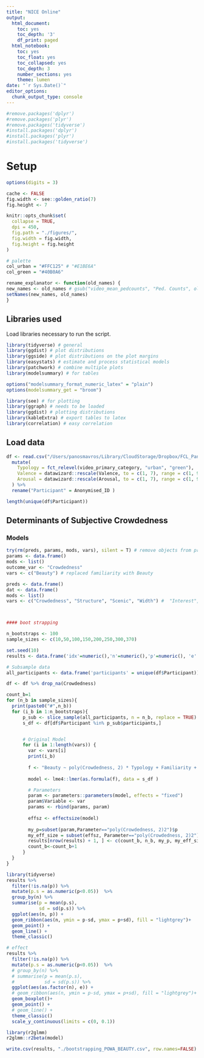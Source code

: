 ```yaml
---
title: "NICE Online"
output:
  html_document:
    toc: yes
    toc_depth: '3'
    df_print: paged
  html_notebook:
    toc: yes
    toc_float: yes
    toc_collapsed: yes
    toc_depth: 3
    number_sections: yes
    theme: lumen
date: "`r Sys.Date()`"
editor_options:
  chunk_output_type: console
---
```


```r
#remove.packages('dplyr')
#remove.packages('plyr')
#remove.packages('tidyverse')
#install.packages('dplyr')
#install.packages('plyr')
#install.packages('tidyverse')
```


# Setup

```r
options(digits = 3)

cache <- FALSE
fig.width <- see::golden_ratio(7)
fig.height <- 7

knitr::opts_chunk$set(
  collapse = TRUE,
  dpi = 450,
  fig.path = "./figures/",
  fig.width = fig.width,
  fig.height = fig.height
)

# palette
col_urban = "#FFC125" # "#E1BE6A"
col_green = "#40B0A6"

rename_explanator <- function(old_names) {
new_names <- old_names # gsub("video_mean_pedcounts", "Ped. Counts", old_names)
setNames(new_names, old_names)
}

```

## Libraries used

Load libraries necessary to run the script.

```r
library(tidyverse) # general
library(ggdist) # plot distributions
library(ggside) # plot distributions on the plot margins
library(easystats) # estimate and process statistical models
library(patchwork) # combine multiple plots
library(modelsummary) # for tables

options("modelsummary_format_numeric_latex" = "plain")
options(modelsummary_get = "broom")

library(see) # for plotting
library(ggraph) # needs to be loaded
library(ggdist) # plotting distributions
library(kableExtra) # export tables to latex
library(correlation) # easy correlation

```

## Load data


```r


df <- read.csv("/Users/panosmavros/Library/CloudStorage/Dropbox/FCL_Panos/01_Projects/NICE/NICE_Group-Folder/9_analysis/Online Study/data/data_pruned_for_analysis_2023-05-15.csv")%>% 
  mutate(
    Typology = fct_relevel(video_primary_category, "urban", "green"),
    Valence = datawizard::rescale(Valence, to = c(1, 7), range = c(1, 9)),
    Arousal = datawizard::rescale(Arousal, to = c(1, 7), range = c(1, 9))
  ) %>% 
  rename("Participant" = Anonymised_ID ) 

length(unique(df$Participant))
```

## Determinants of Subjective Crowdedness

### Models

```r
try(rm(preds, params, mods, vars), silent = T) # remove objects from previous runs, to be safe.
params <- data.frame()
mods <- list()
outcome_var <- "Crowdedness"
vars <- c("Beauty") # replaced familiarity with Beauty

preds <- data.frame()
dat <- data.frame()
mods <- list()
vars <- c("Crowdedness", "Structure", "Scenic", "Width") #  "Interest",



#### boot strapping

n_bootstraps <- 100
sample_sizes <- c(10,50,100,150,200,250,300,370)

set.seed(10)
results <- data.frame('idx'=numeric(),'n'=numeric(),'p'=numeric(), 'e' = numeric())

# Subsample data
all_participants <- data.frame('participants' = unique(df$Participant))  

df <- df %>% drop_na(Crowdedness)

count_b=1
for (n_b in sample_sizes){
  print(paste0("#",n_b))
  for (i_b in 1:n_bootstraps){
      p_sub <- slice_sample(all_participants, n = n_b, replace = TRUE)
      s_df <- df[df$Participant %in% p_sub$participants,]


      # Original Model
      for (i in 1:length(vars)) {
        var <- vars[i]
        print(i_b)
      
        f <- "Beauty ~ poly(Crowdedness, 2) * Typology + Familiarity + (Crowdedness|Participant)"
      
        model <- lme4::lmer(as.formula(f), data = s_df )

        # Parameters
        param <- parameters::parameters(model, effects = "fixed")
        param$Variable <- var
        params <- rbind(params, param)
        
        effsz <- effectsize(model)
        
        my_p=subset(param,Parameter=="poly(Crowdedness, 2)2")$p
        my_eff_size = subset(effsz, Parameter=="poly(Crowdedness, 2)2")$Std_Coefficient
        results[nrow(results) + 1, ] <- c(count_b, n_b, my_p, my_eff_size )
        count_b<-count_b+1
      }
  }
}
```

```r
library(tidyverse)
results %>% 
  filter(!is.na(p)) %>% 
  mutate(p.s = as.numeric(p<0.05))  %>% 
  group_by(n) %>% 
  summarise(p = mean(p.s), 
            sd = sd(p.s)) %>% 
  ggplot(aes(n, p)) +
  geom_ribbon(aes(n, ymin = p-sd, ymax = p+sd), fill = "lightgrey")+
  geom_point() + 
  geom_line() +
  theme_classic()

# effect
results %>% 
  filter(!is.na(p)) %>% 
  mutate(p.s = as.numeric(p<0.05))  %>% 
  # group_by(n) %>% 
  # summarise(p = mean(p.s), 
  #           sd = sd(p.s)) %>% 
  ggplot(aes(as.factor(n), e)) +
  # geom_ribbon(aes(n, ymin = p-sd, ymax = p+sd), fill = "lightgrey")+
  geom_boxplot()+
  geom_point() + 
  # geom_line() +
  theme_classic() 
  scale_y_continuous(limits = c(0, 0.1))

```

```r
library(r2glmm)
r2glmm::r2beta(model) 
```



```r
write.csv(results, "./bootstrapping_POWA_BEAUTY.csv", row.names=FALSE)
```